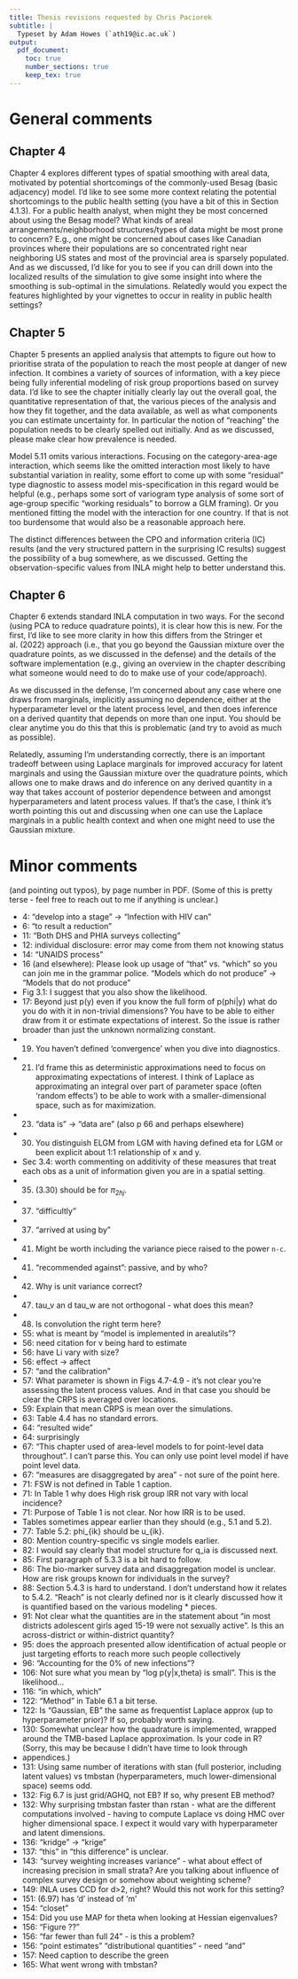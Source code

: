 ```yaml
---
title: Thesis revisions requested by Chris Paciorek
subtitle: |
  Typeset by Adam Howes (`ath19@ic.ac.uk`)
output:
  pdf_document:
    toc: true
    number_sections: true
    keep_tex: true
---
```


# General comments

## Chapter 4

Chapter 4 explores different types of spatial smoothing with areal data, motivated by potential shortcomings of the commonly-used Besag (basic adjacency) model. I'd like to see some more context relating the potential shortcomings to the public health setting (you have a bit of this in Section 4.1.3). For a public health analyst, when might they be most concerned about using the Besag model? What kinds of areal arrangements/neighborhood structures/types of data might be most prone to concern? E.g., one might be concerned about cases like Canadian provinces where their populations are so concentrated right near neighboring US states and most of the provincial area is sparsely populated. And as we discussed, I'd like for you to see if you can drill down into the localized results of the simulation to give some insight into where the smoothing is sub-optimal in the simulations. Relatedly would you expect the features highlighted by your vignettes to occur in reality in public health settings?

## Chapter 5

Chapter 5 presents an applied analysis that attempts to figure out how to prioritise strata of the population to reach the most people at danger of new infection. It combines a variety of sources of information, with a key piece being fully inferential modeling of risk group proportions based on survey data. I'd like to see the chapter initially clearly lay out the overall goal, the quantitative representation of that, the various pieces of the analysis and how they fit together, and the data available, as well as what components you can estimate uncertainty for. In particular the notion of "reaching" the population needs to be clearly spelled out initially. And as we discussed, please make clear how prevalence is needed.

Model 5.11 omits various interactions. Focusing on the category-area-age interaction, which seems like the omitted interaction most likely to have substantial variation in reality, some effort to come up with some "residual" type diagnostic to assess model mis-specification in this regard would be helpful (e.g., perhaps some sort of variogram type analysis of some sort of age-group specific "working residuals" to borrow a GLM framing). Or you mentioned fitting the model with the interaction for one country. If that is not too burdensome that would also be a reasonable approach here.

The distinct differences between the CPO and information criteria (IC) results (and the very structured pattern in the surprising IC results) suggest the possibility of a bug somewhere, as we discussed. Getting the observation-specific values from INLA might help to better understand this.

## Chapter 6

Chapter 6 extends standard INLA computation in two ways. For the second (using PCA to reduce quadrature points), it is clear how this is new. For the first, I'd like to see more clarity in how this differs from the Stringer et al. (2022) approach (i.e., that you go beyond the Gaussian mixture over the quadrature points, as we discussed in the defense) and the details of the software implementation (e.g., giving an overview in the chapter describing what someone would need to do to make use of your code/approach).

As we discussed in the defense, I'm concerned about any case where one draws from marginals, implicitly assuming no dependence, either at the hyperparameter level or the latent process level, and then does inference on a derived quantity that depends on more than one input. You should be clear anytime you do this that this is problematic (and try to avoid as much as possible).

Relatedly, assuming I'm understanding correctly, there is an important tradeoff between using Laplace marginals for improved accuracy for latent marginals and using the Gaussian mixture over the quadrature points, which allows one to make draws and do inference on any derived quantity in a way that takes account of posterior dependence between and amongst hyperparameters and latent process values. If that's the case, I think it's worth pointing this out and discussing when one can use the Laplace marginals in a public health context and when one might need to use the Gaussian mixture.

# Minor comments

(and pointing out typos), by page number in PDF. (Some of this is pretty terse - feel free to reach out to me if anything is unclear.)

* 4: "develop into a stage" -> "Infection with HIV can"
* 6: "to result a reduction"
* 11: "Both DHS and PHIA surveys collecting"
* 12: individual disclosure: error may come from them not knowing status
* 14: "UNAIDS process"
* 16 (and elsewhere): Please look up usage of "that" vs. "which" so you can join me in the grammar police. "Models which do not produce" -> "Models that do not produce"
* Fig 3.1: I suggest that you also show the likelihood.
* 17: Beyond just p(y) even if you know the full form of p(phi|y) what do you do with it in non-trivial dimensions? You have to be able to either draw from it or estimate expectations of interest. So the issue is rather broader than just the unknown normalizing constant.
* 19. You haven't defined 'convergence' when you dive into diagnostics.
* 21. I'd frame this as deterministic approximations need to focus on approximating expectations of interest. I think of Laplace as approximating an integral over part of parameter space (often 'random effects') to be able to work with a smaller-dimensional space, such as for maximization.
* 23. "data is" -> "data are" (also p 66 and perhaps elsewhere)
* 30. You distinguish ELGM from LGM with having defined eta for LGM or been explicit about 1:1 relationship of x and y.
* Sec 3.4: worth commenting on additivity of these measures that treat each obs as a unit of information given you are in a spatial setting.
* 35. (3.30) should be for $\pi_{2hj}$.
* 37. "difficultly"
* 37. "arrived at using by"
* 41. Might be worth including the variance piece raised to the power `n-c`.
* 41. "recommended against": passive, and by who?
* 42. Why is unit variance correct?
* 47. tau_v an d tau_w are not orthogonal - what does this mean?
* 48. Is convolution the right term here?
* 55: what is meant by "model is implemented in arealutils"?
* 56: need citation for v being hard to estimate
* 56: have Li vary with size?
* 56: effect -> affect
* 57: "and the calibration"
* 57: What parameter is shown in Figs 4.7-4.9 - it's not clear you're assessing the latent process values. And in that case you should be clear the CRPS is averaged over locations.
* 59: Explain that mean CRPS is mean over the simulations.
* 63: Table 4.4 has no standard errors.
* 64: "resulted wide"
* 64: surprisingly
* 67: "This chapter used of area-level models to for point-level data throughout". I can't parse this. You can only use point level model if have point level data.
* 67: "measures are disaggregated by area" - not sure of the point here.
* 71: FSW is not defined in Table 1 caption.
* 71: In Table 1 why does High risk group IRR not vary with local incidence?
* 71: Purpose of Table 1 is not clear. Nor how IRR is to be used.
* Tables sometimes appear earlier than they should (e.g., 5.1 and 5.2).
* 77: Table 5.2: phi_{ik} should be u_{ik}.
* 80: Mention country-specific vs single models earlier.
* 82: I would say clearly that model structure for q_ia is discussed next.
* 85: First paragraph of 5.3.3 is a bit hard to follow.
* 86: The bio-marker survey data and disaggregation model is unclear. How are risk groups known for individuals in the survey?
* 88: Section 5.4.3 is hard to understand. I don't understand how it relates to 5.4.2. "Reach" is not clearly defined nor is it clearly discussed how it is quantified based on the various modeling * pieces.
* 91: Not clear what the quantities are in the statement about "in most districts adolescent girls aged 15-19 were not sexually active". Is this an across-district or within-district quantity?
* 95: does the approach presented allow identification of actual people or just targeting efforts to reach more such people collectively
* 96: "Accounting for the 0% of new infections"?
* 106: Not sure what you mean by "log p(y|x,theta) is small". This is the likelihood...
* 116: "in which, which"
* 122: "Method" in Table 6.1 a bit terse.
* 122: Is "Gaussian, EB" the same as frequentist Laplace approx (up to hyperparameter prior)? If so, probably worth saying.
* 130: Somewhat unclear how the quadrature is implemented, wrapped around the TMB-based Laplace approximation. Is your code in R? (Sorry, this may be because I didn't have time to look through
* appendices.)
* 131: Using same number of iterations with stan (full posterior, including latent values) vs tmbstan (hyperparameters, much lower-dimensional space) seems odd.
* 132: Fig 6.7 is just grid/AGHQ, not EB? If so, why present EB method?
* 132: Why surprising tmbstan faster than rstan - what are the different computations involved - having to compute Laplace vs doing HMC over higher dimensional space. I expect it would vary with hyperparameter and latent dimensions.
* 136: "kridge" -> "krige"
* 137: "this" in "this difference" is unclear.
* 143: "survey weighting increases variance" - what about effect of increasing precision in small strata? Are you talking about influence of complex survey design or somehow about weighting scheme?
* 149: INLA uses CCD for d>2, right? Would this not work for this setting?
* 151: (6.97) has 'd' instead of 'm'
* 154: "closet"
* 154: Did you use MAP for theta when looking at Hessian eigenvalues?
* 156: "Figure ??"
* 156: "far fewer than full 24" - is this a problem?
* 156: "point estimates" "distributional quantities" - need "and"
* 157: Need caption to describe the green
* 165: What went wrong with tmbstan?